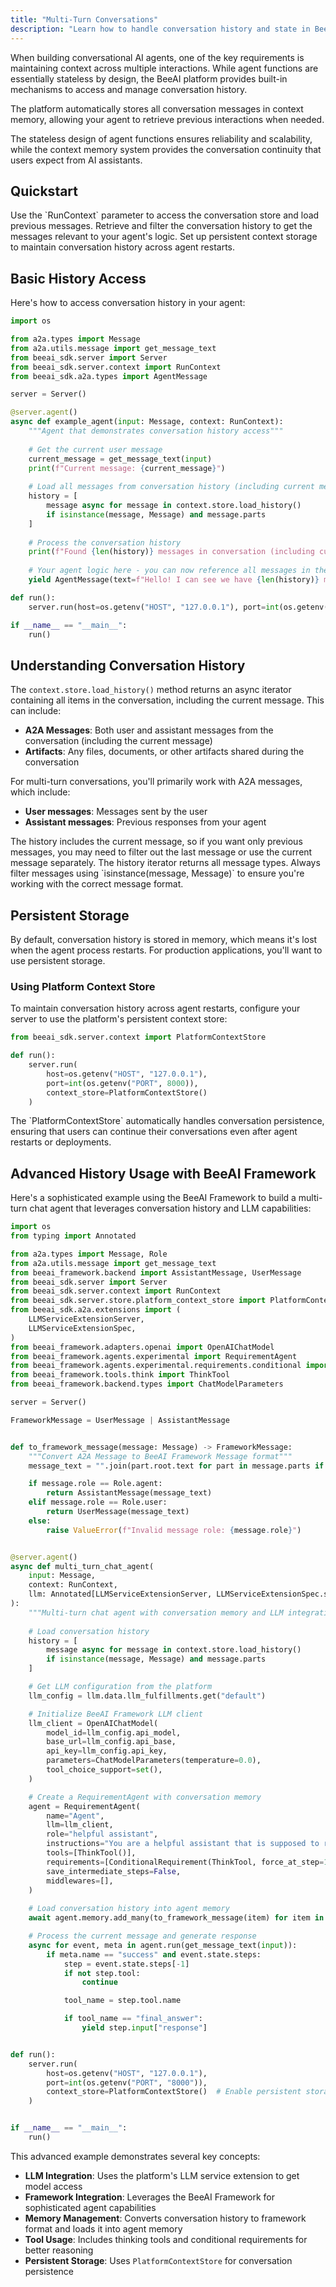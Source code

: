 ```yaml
---
title: "Multi-Turn Conversations"
description: "Learn how to handle conversation history and state in BeeAI Agents"
---
```


When building conversational AI agents, one of the key requirements is maintaining context across multiple interactions. While agent functions are essentially stateless by design, the BeeAI platform provides built-in mechanisms to access and manage conversation history.

The platform automatically stores all conversation messages in context memory, allowing your agent to retrieve previous interactions when needed.

<Tip>
The stateless design of agent functions ensures reliability and scalability, while the context memory system provides the conversation continuity that users expect from AI assistants.
</Tip>

## Quickstart

<Steps>
<Step title="Access conversation history">
Use the `RunContext` parameter to access the conversation store and load previous messages.
</Step>

<Step title="Filter and process history">
Retrieve and filter the conversation history to get the messages relevant to your agent's logic.
</Step>

<Step title="Configure persistent storage">
Set up persistent context storage to maintain conversation history across agent restarts.
</Step>
</Steps>

## Basic History Access

Here's how to access conversation history in your agent:

```python
import os

from a2a.types import Message
from a2a.utils.message import get_message_text
from beeai_sdk.server import Server
from beeai_sdk.server.context import RunContext
from beeai_sdk.a2a.types import AgentMessage

server = Server()

@server.agent()
async def example_agent(input: Message, context: RunContext):
    """Agent that demonstrates conversation history access"""
    
    # Get the current user message
    current_message = get_message_text(input)
    print(f"Current message: {current_message}")
    
    # Load all messages from conversation history (including current message)
    history = [
        message async for message in context.store.load_history() 
        if isinstance(message, Message) and message.parts
    ]
    
    # Process the conversation history
    print(f"Found {len(history)} messages in conversation (including current)")
    
    # Your agent logic here - you can now reference all messages in the conversation
    yield AgentMessage(text=f"Hello! I can see we have {len(history)} messages in our conversation.")

def run():
    server.run(host=os.getenv("HOST", "127.0.0.1"), port=int(os.getenv("PORT", 8000)))

if __name__ == "__main__":
    run()
```

## Understanding Conversation History

The `context.store.load_history()` method returns an async iterator containing all items in the conversation, including the current message. This can include:

- **A2A Messages**: Both user and assistant messages from the conversation (including the current message)
- **Artifacts**: Any files, documents, or other artifacts shared during the conversation

For multi-turn conversations, you'll primarily work with A2A messages, which include:
- **User messages**: Messages sent by the user
- **Assistant messages**: Previous responses from your agent

<Tip>
The history includes the current message, so if you want only previous messages, you may need to filter out the last message or use the current message separately.
</Tip>

<Warning>
The history iterator returns all message types. Always filter messages using `isinstance(message, Message)` to ensure you're working with the correct message format.
</Warning>

## Persistent Storage

By default, conversation history is stored in memory, which means it's lost when the agent process restarts. For production applications, you'll want to use persistent storage.

### Using Platform Context Store

To maintain conversation history across agent restarts, configure your server to use the platform's persistent context store:

```python
from beeai_sdk.server.context import PlatformContextStore

def run():
    server.run(
        host=os.getenv("HOST", "127.0.0.1"), 
        port=int(os.getenv("PORT", 8000)),
        context_store=PlatformContextStore()
    )
```

<Tip>
The `PlatformContextStore` automatically handles conversation persistence, ensuring that users can continue their conversations even after agent restarts or deployments.
</Tip>

## Advanced History Usage with BeeAI Framework

Here's a sophisticated example using the BeeAI Framework to build a multi-turn chat agent that leverages conversation history and LLM capabilities:

```python
import os
from typing import Annotated

from a2a.types import Message, Role
from a2a.utils.message import get_message_text
from beeai_framework.backend import AssistantMessage, UserMessage
from beeai_sdk.server import Server
from beeai_sdk.server.context import RunContext
from beeai_sdk.server.store.platform_context_store import PlatformContextStore
from beeai_sdk.a2a.extensions import (
    LLMServiceExtensionServer,
    LLMServiceExtensionSpec,
)
from beeai_framework.adapters.openai import OpenAIChatModel
from beeai_framework.agents.experimental import RequirementAgent
from beeai_framework.agents.experimental.requirements.conditional import ConditionalRequirement
from beeai_framework.tools.think import ThinkTool
from beeai_framework.backend.types import ChatModelParameters

server = Server()

FrameworkMessage = UserMessage | AssistantMessage


def to_framework_message(message: Message) -> FrameworkMessage:
    """Convert A2A Message to BeeAI Framework Message format"""
    message_text = "".join(part.root.text for part in message.parts if part.root.kind == "text")

    if message.role == Role.agent:
        return AssistantMessage(message_text)
    elif message.role == Role.user:
        return UserMessage(message_text)
    else:
        raise ValueError(f"Invalid message role: {message.role}")


@server.agent()
async def multi_turn_chat_agent(
    input: Message,
    context: RunContext,
    llm: Annotated[LLMServiceExtensionServer, LLMServiceExtensionSpec.single_demand()],
):
    """Multi-turn chat agent with conversation memory and LLM integration"""
    
    # Load conversation history
    history = [
        message async for message in context.store.load_history() 
        if isinstance(message, Message) and message.parts
    ]

    # Get LLM configuration from the platform
    llm_config = llm.data.llm_fulfillments.get("default")

    # Initialize BeeAI Framework LLM client
    llm_client = OpenAIChatModel(
        model_id=llm_config.api_model,
        base_url=llm_config.api_base,
        api_key=llm_config.api_key,
        parameters=ChatModelParameters(temperature=0.0),
        tool_choice_support=set(),
    )

    # Create a RequirementAgent with conversation memory
    agent = RequirementAgent(
        name="Agent",
        llm=llm_client,
        role="helpful assistant",
        instructions="You are a helpful assistant that is supposed to remember users name. Ask them for their name and remember it.",
        tools=[ThinkTool()],
        requirements=[ConditionalRequirement(ThinkTool, force_at_step=1)],
        save_intermediate_steps=False,
        middlewares=[],
    )
    
    # Load conversation history into agent memory
    await agent.memory.add_many(to_framework_message(item) for item in history)

    # Process the current message and generate response
    async for event, meta in agent.run(get_message_text(input)):
        if meta.name == "success" and event.state.steps:
            step = event.state.steps[-1]
            if not step.tool:
                continue

            tool_name = step.tool.name

            if tool_name == "final_answer":
                yield step.input["response"]


def run():
    server.run(
        host=os.getenv("HOST", "127.0.0.1"), 
        port=int(os.getenv("PORT", "8000")), 
        context_store=PlatformContextStore()  # Enable persistent storage
    )


if __name__ == "__main__":
    run()
```

This advanced example demonstrates several key concepts:

- **LLM Integration**: Uses the platform's LLM service extension to get model access
- **Framework Integration**: Leverages the BeeAI Framework for sophisticated agent capabilities
- **Memory Management**: Converts conversation history to framework format and loads it into agent memory
- **Tool Usage**: Includes thinking tools and conditional requirements for better reasoning
- **Persistent Storage**: Uses `PlatformContextStore` for conversation persistence
